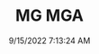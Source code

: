 ---
width: 5930
height: 3953
title: MG MGA
description: 1957 MG MGA in White shot in Austin, TX.
date: 9/15/2022 7:13:24 AM
cameraMake: Sony
cameraModel: ILCE-7M3
lens: 50mm F1.4 DG HSM | Art 018
settingsfStop: f/1.6
settingsISO: ISO 100
settingsShutter: 1/1000
settingsFocalLength: 50 mm
---